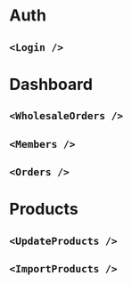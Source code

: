 

# <a name="Auth" /> Auth

## `<Login />`

<Login />

# <a name="Dashboard" /> Dashboard

## `<WholesaleOrders />`

<DashboardWholesaleOrders />

## `<Members />`

<DashboardMembers />

## `<Orders />`

<DashboardOrders />

# <a name="Products" /> Products

## `<UpdateProducts />`

<UpdateProducts />

## `<ImportProducts />`

<ImportProducts />
